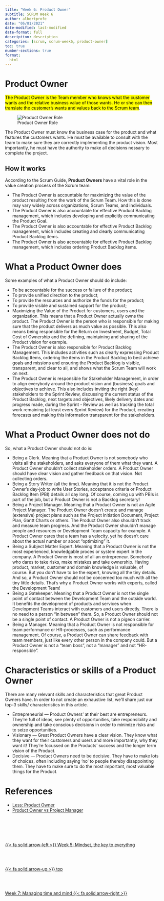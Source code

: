 ```yaml
---
title: "Week 6: Product Owner"
subtitle: SCRUM Week 6
author: albertprofe
date: "06/01/2021"
date-modified: last-modified
date-format: full
description: description
categories: [scrum, scrum-week6, product-owner]
toc: true
number-sections: true
format:
  html
---
```


# Product Owner


<mark>The Product Owner is the Team member who knows what the customer wants and the relative business value of those wants. He or she can then translate the customer's wants and values back to the Scrum team</mark>.

![Product Owner Role](/images/scrum/product-owner-relationships.png)

The Product Owner must know the business case for the product and what features the customers wants. He must be available to consult with the team to make sure they are correctly implementing the product vision. Most importantly, he must have the authority to make all decisions nessary to complete the project.


## How it works

According to the Scrum Guide, **Product Owners** have a vital role in the value creation process of the Scrum team:

- The Product Owner is accountable for maximizing the value of the product resulting from the work of the Scrum Team. How this is done may vary widely across organizations, Scrum Teams, and individuals.
- The Product Owner is also accountable for effective Product Backlog management, which includes developing and explicitly communicating the Product Goal.
- The Product Owner is also accountable for effective Product Backlog management, which includes creating and clearly communicating Product Backlog items.
- The Product Owner is also accountable for effective Product Backlog management, which includes ordering Product Backlog items.

# What a Product Owner does

Some examples of what a Product Owner should do include:

- To be accountable for the success or failure of the product;
- To provide unified direction to the product;
- To provide the resources and authorize the funds for the product;
- To provide visible and sustained support for the product;
- Maximizing the Value of the Product for customers, users and the organization. This means that a Product Owner actually owns the product. The Product Owner is the person who is responsible for making sure that the product delivers as much value as possible. This also means being responsible for the Return on Investment, Budget, Total Cost of Ownership and the defining, maintaining and sharing of the Product vision for example.
- The Product Owner is also responsible for Product Backlog Management. This includes activities such as clearly expressing Product Backlog Items, ordering the items in the Product Backlog to best achieve goals and missions and ensuring the Product Backlog is visible, transparent, and clear to all, and shows what the Scrum Team will work on next.
- The Product Owner is responsible for Stakeholder Management, in order to align everybody around the product vision and (business) goals and objectives to achieve. This also includes inviting the right (key) stakeholders to the Sprint Review, discussing the current status of the Product Backlog, next targets and objectives, likely delivery dates and progress made, during the Sprint - Review as well as tracking the total work remaining (at least every Sprint Review) for the Product, creating forecasts and making this information transparent for the stakeholders.


# What a Product Owner does not do

So, what a Product Owner should not do is:

- Being a Clerk. Meaning that a Product Owner is not somebody who visits all the stakeholders, and asks everyone of them what they want. A Product Owner shouldn’t collect stakeholder orders. A Product Owner should have clear vision and gather feedback on that vision. Not collecting orders.
- Being a Story Writer (all the time). Meaning that it is not the Product Owner’s day-job to write User Stories, acceptance criteria or Product Backlog Item (PBI) details all day long. Of course, coming up with PBIs is part of the job, but a Product Owner is not a Backlog secretary!
- Being a Project Manager. Meaning that a Product Owner is not an Agile Project Manager. The Product Owner doesn’t create and manage (extensive) project plans such as the Project Initiation Document, Project Plan, Gantt Charts or others. The Product Owner also shouldn’t track and measure team progress. And the Product Owner shouldn’t manage people and resources or Development Team capacity for example. A Product Owner cares that a team has a velocity, yet he doesn’t care about the actual number or about “optimizing” it.
- Being a Subject Matter Expert. Meaning that a Product Owner is not the most experienced, knowledgable proces or system expert in the company. A Product Owner is most of all an entrepreneur. Somebody who dares to take risks, make mistakes and take ownership. Having product, market, customer and domain knowledge is valuable, of course. But you don’t have to be the expert, knowing all the tiny details. And so, a Product Owner should not be concerned too much with all the tiny little details. That’s why a Product Owner works with experts, called the Development Team!
- Being a Gatekeeper. Meaning that a Product Owner is not the single point of contact between the Development Team and the outside world. It benefits the development of products and services when Development Teams interact with customers and users directly. There is no need to a person “in between” them. So, a Product Owner should not be a single point of contact. A Product Owner is not a pigeon carrier.
- Being a Manager. Meaning that a Product Owner is not responsible for team performance or HR-processes, such as performance management. Of course, a Product Owner can share feedback with team members, just like every other person in the company could. But a Product Owner is not a “team boss”, not a “manager” and not “HR-responsible”.





# Characteristics or skills of a Product Owner

There are many relevant skills and characteristics that great Product Owners have. In order to not create an exhaustive list, we’ll share just our top-3 skills/ characteristics in this article.

- Entrepreneurial — Product Owners’ at their best are entrepreneurs. They’re full of ideas, see plenty of opportunities, take responsibility and ownership and take conscious decisions in order to minimize risks and to seize opportunities.
- Visionary — Great Product Owners have a clear vision. They know what they want for their customers and users and more importantly, why they want it! They’re focussed on the Products’ success and the longer term vision of the Product.
- Decisive — Product Owners need to be decisive. They have to make lots of choices, often including saying ‘no’ to people thereby disappointing them. They have to make sure to do the most important, most valuable things for the Product.


# References

- [Less: Product Owner](https://less.works/less/framework/product-owner){.external}
- [Product Owner vs Project Manager](https://www.scrum.org/resources/blog/product-owner-vs-project-manager){.external}

<!--- navLinks -->
<br><br>
<div class=row>
<br>
<div class='column left previous'>
<br>
[{{< fa solid arrow-left >}} Week 5: Mindset, the key to everythng](/scrum/scrum-week5.qmd)
<br>
</div>
<br>
<div class='column center'>
<br>
[{{< fa solid arrow-up >}} top](#top)
<br>
</div>
<br>
<div class='column right next'>
<br>
[Week 7: Managing time and mind  {{< fa solid arrow-right >}}](/scrum/scrum-week7.qmd)
<br>
</div>
<br>
</div>
